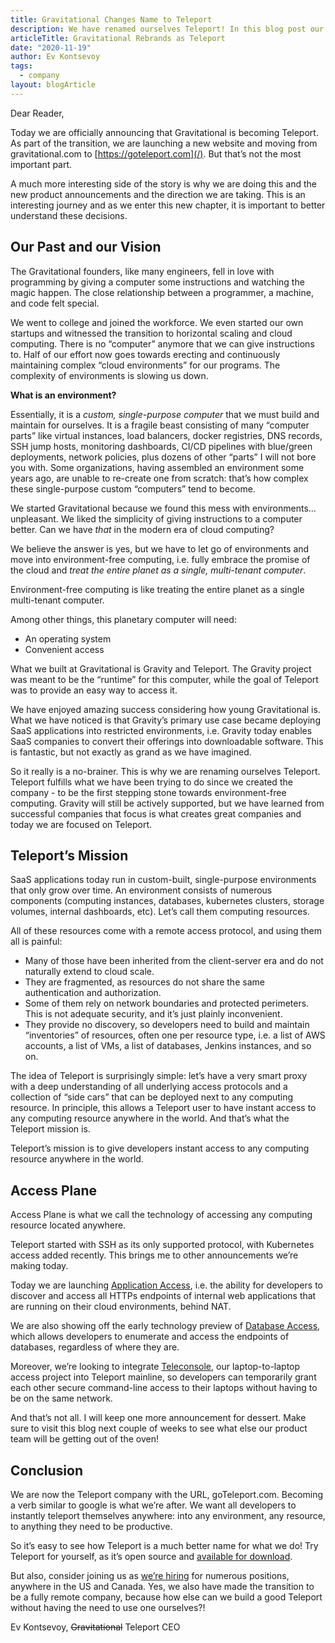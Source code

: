 ```yaml
---
title: Gravitational Changes Name to Teleport
description: We have renamed ourselves Teleport! In this blog post our CEO covers the Teleport mission and makes some new product announcements.
articleTitle: Gravitational Rebrands as Teleport
date: "2020-11-19"
author: Ev Kontsevoy
tags:
  - company
layout: blogArticle
---
```



Dear Reader,

Today we are officially announcing that Gravitational is becoming Teleport. As part of the transition, we are launching a new website and moving from gravitational.com to [https://goteleport.com](/). But that’s not the most important part.

<BlogImage
  src="./assets/gravitational-is-teleport-header.png"
  width="100%"
  alt="new teleport logo"
/>

A much more interesting side of the story is why we are doing this and the new product announcements and the direction we are taking. This is an interesting journey and as we enter this new chapter, it is important to better understand these decisions.

## Our Past and our Vision

The Gravitational founders, like many engineers, fell in love with programming by giving a computer some instructions and watching the magic happen. The close relationship between a programmer, a machine, and code felt special.

We went to college and joined the workforce. We even started our own startups and witnessed the transition to horizontal scaling and cloud computing. There is no “computer” anymore that we can give instructions to. Half of our effort now goes towards erecting and continuously maintaining complex “cloud environments” for our programs. The complexity of environments is slowing us down.

**What is an environment?**

Essentially, it is a _custom, single-purpose computer_ that we must build and maintain for ourselves. It is a fragile beast consisting of many “computer parts” like virtual instances, load balancers, docker registries, DNS records, SSH jump hosts, monitoring dashboards, CI/CD pipelines with blue/green deployments, network policies, plus dozens of other “parts” I will not bore you with. Some organizations, having assembled an environment some years ago, are unable to re-create one from scratch: that’s how complex these single-purpose custom “computers” tend to become.

We started Gravitational because we found this mess with environments…unpleasant. We liked the simplicity of giving instructions to a computer better. Can we have _that_ in the modern era of cloud computing?

We believe the answer is yes, but we have to let go of environments and move into environment-free computing, i.e. fully embrace the promise of the cloud and _treat the entire planet as a single, multi-tenant computer_.

<Quote>
  Environment-free computing is like treating the entire planet as a single
  multi-tenant computer.
</Quote>

Among other things, this planetary computer will need:

- An operating system
- Convenient access

What we built at Gravitational is Gravity and Teleport. The Gravity project was meant to be the “runtime” for this computer, while the goal of Teleport was to provide an easy way to access it.

We have enjoyed amazing success considering how young Gravitational is. What we have noticed is that Gravity’s primary use case became deploying SaaS applications into restricted environments, i.e. Gravity today enables SaaS companies to convert their offerings into downloadable software. This is fantastic, but not exactly as grand as we have imagined.

So it really is a no-brainer. This is why we are renaming ourselves Teleport. Teleport fulfills what we have been trying to do since we created the company - to be the first stepping stone towards environment-free computing. Gravity will still be actively supported, but we have learned from successful companies that focus is what creates great companies and today we are focused on Teleport.

## Teleport’s Mission

SaaS applications today run in custom-built, single-purpose environments that only grow over time. An environment consists of numerous components (computing instances, databases, kubernetes clusters, storage volumes, internal dashboards, etc). Let’s call them computing resources.

All of these resources come with a remote access protocol, and using them all is painful:

- Many of those have been inherited from the client-server era and do not naturally extend to cloud scale.
- They are fragmented, as resources do not share the same authentication and authorization.
- Some of them rely on network boundaries and protected perimeters. This is not adequate security, and it’s just plainly inconvenient.
- They provide no discovery, so developers need to build and maintain “inventories” of resources, often one per resource type, i.e. a list of AWS accounts, a list of VMs, a list of databases, Jenkins instances, and so on.

The idea of Teleport is surprisingly simple: let’s have a very smart proxy with a deep understanding of all underlying access protocols and a collection of “side cars” that can be deployed next to any computing resource. In principle, this allows a Teleport user to have instant access to any computing resource anywhere in the world. And that’s what the Teleport mission is.

<Quote>
  Teleport’s mission is to give developers instant access to any computing
  resource anywhere in the world.
</Quote>

## Access Plane

Access Plane is what we call the technology of accessing any computing resource located anywhere.

Teleport started with SSH as its only supported protocol, with Kubernetes access added recently. This brings me to other announcements we’re making today.

Today we are launching [Application Access](https://goteleport.com/application-access/), i.e. the ability for developers to discover and access all HTTPs endpoints of internal web applications that are running on their cloud environments, behind NAT.

We are also showing off the early technology preview of [Database Access](https://goteleport.com/docs/database-access/introduction/), which allows developers to enumerate and access the endpoints of databases, regardless of where they are.

Moreover, we’re looking to integrate [Teleconsole](https://www.teleconsole.com/), our laptop-to-laptop access project into Teleport mainline, so developers can temporarily grant each other secure command-line access to their laptops without having to be on the same network.

And that’s not all. I will keep one more announcement for dessert. Make sure to visit this blog next couple of weeks to see what else our product team will be getting out of the oven!

<EmailSubscribeViolet />

## Conclusion

We are now the Teleport company with the URL, goTeleport.com. Becoming a verb similar to google is what we’re after. We want all developers to instantly teleport themselves anywhere: into any environment, any resource, to anything they need to be productive.

So it’s easy to see how Teleport is a much better name for what we do! Try Teleport for yourself, as it’s open source and [available for download](https://goteleport.com/teleport/download).

But also, consider joining us as [we’re hiring](https://jobs.lever.co/teleport) for numerous positions, anywhere in the US and Canada. Yes, we also have made the transition to be a fully remote company, because how else can we build a good Teleport without having the need to use one ourselves?!

Ev Kontsevoy,
~~Gravitational~~ Teleport CEO
